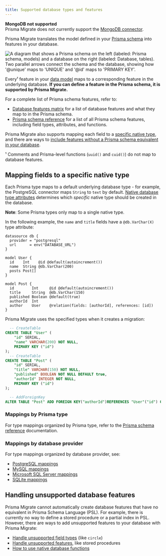 ```yaml
---
title: Supported database types and features
---
```


<TopBlock>

<Admonition type="warning">

**MongoDB not supported** <br />
Prisma Migrate does not currently support the [MongoDB connector](/concepts/database-connectors/mongodb).

</Admonition>

Prisma Migrate translates the model defined in your [Prisma schema](/concepts/components/prisma-schema) into features in your database.

![A diagram that shows a Prisma schema on the left (labeled: Prisma schema, models) and a database on the right (labeled: Database, tables). Two parallel arrows connect the schema and the database, showing how '@unique' maps to 'UNIQUE' and '@id' maps to 'PRIMARY KEY'.](migrate-mapping.png)

Every¹ feature in your [data model](/concepts/components/prisma-schema/data-model) maps to a corresponding feature in the underlying database. **If you can define a feature in the Prisma schema, it is supported by Prisma Migrate.**

For a complete list of Prisma schema features, refer to:

- [Database features matrix](/reference/database-reference/database-features) <span class="api"></span> for a list of database features and what they map to in the Prisma schema.
- [Prisma schema reference](/reference/api-reference/prisma-schema-reference) <span class="api"></span> for a list of all Prisma schema features, including field types, attributes, and functions.

Prisma Migrate also supports mapping each field to a [specific native type](#mapping-fields-to-a-specific-native-type), and there are ways to [include features without a Prisma schema equivalent in your database](#handling-unsupported-database-features).

<FootNote>

¹ Comments and Prisma-level functions (`uuid()` and `cuid()`) do not map to database features.

</FootNote>

</TopBlock>

## Mapping fields to a specific native type

Each Prisma type maps to a default underlying database type - for example, the PostgreSQL connector maps `String` to `text` by default. [Native database type attributes](/concepts/components/prisma-schema/data-model#native-types-mapping) determines which _specific_ native type should be created in the database.

<Admonition type="info">

**Note**: Some Prisma types only map to a single native type.

</Admonition>

In the following example, the `name` and `title` fields have a `@db.VarChar(X)` type attribute:

```prisma highlight=8,14;normal
datasource db {
  provider = "postgresql"
  url      = env("DATABASE_URL")
}

model User {
  id    Int    @id @default(autoincrement())
  name  String @db.VarChar(200)
  posts Post[]
}

model Post {
  id        Int     @id @default(autoincrement())
  title     String  @db.VarChar(150)
  published Boolean @default(true)
  authorId  Int
  author    User    @relation(fields: [authorId], references: [id])
}
```

Prisma Migrate uses the specified types when it creates a migration:

```sql highlight=4,11;normal
  -- CreateTable
CREATE TABLE "User" (
    "id" SERIAL,
    "name" VARCHAR(200) NOT NULL,
    PRIMARY KEY ("id")
);
  -- CreateTable
CREATE TABLE "Post" (
    "id" SERIAL,
    "title" VARCHAR(150) NOT NULL,
    "published" BOOLEAN NOT NULL DEFAULT true,
    "authorId" INTEGER NOT NULL,
    PRIMARY KEY ("id")
);

  -- AddForeignKey
ALTER TABLE "Post" ADD FOREIGN KEY("authorId")REFERENCES "User"("id") ON DELETE CASCADE ON UPDATE CASCADE;
```

### Mappings by Prisma type

For type mappings organized by Prisma type, refer to the [Prisma schema reference](/reference/api-reference/prisma-schema-reference#model-field-scalar-types) documentation.

### Mappings by database provider

For type mappings organized by database provider, see:

- [PostgreSQL mappings](/concepts/database-connectors/postgresql#prisma-migrate)
- [MySQL mappings](/concepts/database-connectors/mysql#prisma-migrate)
- [Microsoft SQL Server mappings](/concepts/database-connectors/sql-server#type-mapping-between-microsoft-sql-server-to-prisma-schema)
- [SQLite mappings](/concepts/database-connectors/sqlite#data-model-mapping)

## Handling unsupported database features

Prisma Migrate cannot automatically create database features that have no equivalent in Prisma Schema Language (PSL). For example, there is currently no way to define a stored procedure or a partial index in PSL. However, there are ways to add unsupported features to your database with Prisma Migrate:

- [Handle unsupported field types](/concepts/components/prisma-schema/features-without-psl-equivalent#unsupported-field-types) (like `circle`)
- [Handle unsupported features](/concepts/components/prisma-schema/features-without-psl-equivalent#unsupported-database-features), like stored procedures
- [How to use native database functions](/concepts/components/prisma-schema/features-without-psl-equivalent#native-database-functions)
